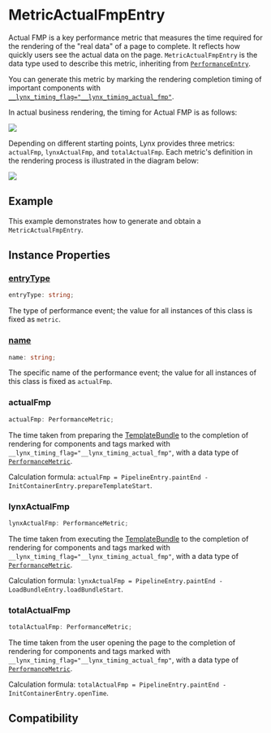 # MetricActualFmpEntry

Actual FMP is a key performance metric that measures the time required for the rendering of the "real data" of a page to complete. It reflects how quickly users see the actual data on the page. `MetricActualFmpEntry` is the data type used to describe this metric, inheriting from [`PerformanceEntry`](../performance-entry).

You can generate this metric by marking the rendering completion timing of important components with [`__lynx_timing_flag="__lynx_timing_actual_fmp"`](guide/performance/timing-flag).

In actual business rendering, the timing for Actual FMP is as follows:

<img src="https://lf-lynx.tiktok-cdns.com/obj/lynx-artifacts-oss-sg/lynx-website/assets/doc/performance-metrics-actual-fmp.png" />

Depending on different starting points, Lynx provides three metrics: `actualFmp`, `lynxActualFmp`, and `totalActualFmp`. Each metric's definition in the rendering process is illustrated in the diagram below:

<img src="https://lf-lynx.tiktok-cdns.com/obj/lynx-artifacts-oss-sg/lynx-website/assets/doc/metric-actual-fmp-entry.png" />

## Example

This example demonstrates how to generate and obtain a `MetricActualFmpEntry`.


<Go
  example="performance-api"
  defaultFile="src/actual_fmp_entry/index.tsx"
  defaultEntryFile="dist/actual_fmp_entry.lynx.bundle"
  img="https://lf-lynx.tiktok-cdns.com/obj/lynx-artifacts-oss-sg/lynx-website/assets/doc/metric-actual-fmp-entry-demo.jpeg"
  entry="src/actual_fmp_entry"
  highlight="{12-22,27,34}"
/>
## Instance Properties

### [entryType](api/lynx-api/performance-api/performance-entry#entryType)

```ts
entryType: string;
```

The type of performance event; the value for all instances of this class is fixed as `metric`.

### [name](api/lynx-api/performance-api/performance-entry#name)

```ts
name: string;
```

The specific name of the performance event; the value for all instances of this class is fixed as `actualFmp`.

### actualFmp

```ts
actualFmp: PerformanceMetric;
```

The time taken from preparing the [TemplateBundle](api/lynx-native-api/template-bundle) to the completion of rendering for components and tags marked with `__lynx_timing_flag="__lynx_timing_actual_fmp"`, with a data type of [`PerformanceMetric`](api/lynx-api/performance-api/performance-metric).

Calculation formula: `actualFmp = PipelineEntry.paintEnd - InitContainerEntry.prepareTemplateStart`.

### lynxActualFmp

```ts
lynxActualFmp: PerformanceMetric;
```

The time taken from executing the [TemplateBundle](api/lynx-native-api/template-bundle) to the completion of rendering for components and tags marked with `__lynx_timing_flag="__lynx_timing_actual_fmp"`, with a data type of [`PerformanceMetric`](api/lynx-api/performance-api/performance-metric).

Calculation formula: `lynxActualFmp = PipelineEntry.paintEnd - LoadBundleEntry.loadBundleStart`.

### totalActualFmp

```ts
totalActualFmp: PerformanceMetric;
```

The time taken from the user opening the page to the completion of rendering for components and tags marked with `__lynx_timing_flag="__lynx_timing_actual_fmp"`, with a data type of [`PerformanceMetric`](api/lynx-api/performance-api/performance-metric).

Calculation formula: `totalActualFmp = PipelineEntry.paintEnd - InitContainerEntry.openTime`.

## Compatibility


<LegacyCompatTable metadata="lynx-api/performance-api/performance-entry/metric-actual-fmp-entry" />
